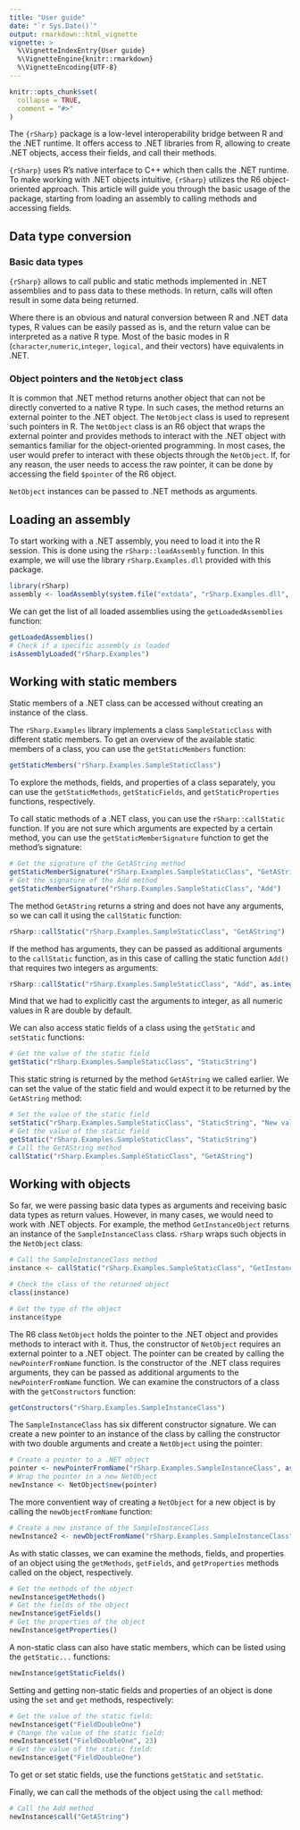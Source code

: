 ```yaml
---
title: "User guide"
date: "`r Sys.Date()`"
output: rmarkdown::html_vignette
vignette: >
  %\VignetteIndexEntry{User guide}
  %\VignetteEngine{knitr::rmarkdown}
  %\VignetteEncoding{UTF-8}
---
```


```r
knitr::opts_chunk$set(
  collapse = TRUE,
  comment = "#>"
)
```

The `{rSharp}` package is a low-level interoperability bridge between R and 
the .NET runtime. It offers access to .NET libraries from R, allowing to create .NET objects, access their fields, and call their methods.

`{rSharp}` uses R's native interface to C++ which then calls the .NET runtime. 
To make working with .NET objects intuitive, `{rSharp}` utilizes the R6 
object-oriented approach. This article will guide you through the basic usage of 
the package, starting from loading an assembly to calling methods and accessing fields.

## Data type conversion

### Basic data types
`{rSharp}` allows to call public and static methods implemented in .NET assemblies and 
to pass data to these methods. In return, calls will often result in some data being returned.

Where there is an obvious and natural conversion between R and .NET data types, 
R values can be easily passed as is, and the return value can be interpreted as a 
native R type. Most of the basic modes in R (`character`,`numeric`,`integer`, `logical`, and their vectors) 
have equivalents in .NET.

### Object pointers and the `NetObject` class

It is common that .NET method returns another object that can not be directly
converted to a native R type. In such cases, the method returns an external 
pointer to the .NET object. The `NetObject` class is used to represent such
pointers in R. The `NetObject` class is an R6 object that wraps the external
pointer and provides methods to interact with the .NET object with semantics 
familiar for the object-oriented programming. In most cases, the user would prefer 
to interact with these objects through the `NetObject`. If, for any reason, 
the user needs to access the raw pointer, it can be done by accessing the field 
`$pointer` of the R6 object.

`NetObject` instances can be passed to .NET methods as arguments.

## Loading an assembly

To start working with a .NET assembly, you need to load it into the R session. This is done using the `rSharp::loadAssembly` function. In this example, we will use the library `rSharp.Examples.dll` 
provided with this package.

```r
library(rSharp)
assembly <- loadAssembly(system.file("extdata", "rSharp.Examples.dll", package = "rSharp"))
```

We can get the list of all loaded assemblies using the `getLoadedAssemblies` function:

```r
getLoadedAssemblies()
# Check if a specific assembly is loaded
isAssemblyLoaded("rSharp.Examples")
```

## Working with static members

Static members of a .NET class can be accessed without creating an instance of the class.

The `rSharp.Examples` library implements a class `SampleStaticClass` with different static members.
To get an overview of the available static members of a class, you can use the `getStaticMembers` function:

```r
getStaticMembers("rSharp.Examples.SampleStaticClass")
```
To explore the methods, fields, and properties of a class separately, you can use the `getStaticMethods`, `getStaticFields`, and `getStaticProperties` functions, respectively.

To call static methods of a .NET class, you can use the `rSharp::callStatic` function.
If you are not sure which arguments are expected by a certain method, you can use the `getStaticMemberSignature` function to get the method's signature:

```r
# Get the signature of the GetAString method
getStaticMemberSignature("rSharp.Examples.SampleStaticClass", "GetAString")
# Get the signature of the Add method
getStaticMemberSignature("rSharp.Examples.SampleStaticClass", "Add")
```
The method `GetAString` returns a string and does not have any arguments, so we can call it using the `callStatic` function:

```r
rSharp::callStatic("rSharp.Examples.SampleStaticClass", "GetAString")
```

If the method has arguments, they can be passed as additional arguments to the `callStatic` function,
as in this case of calling the static function `Add()` that requires two integers as arguments:

```r
rSharp::callStatic("rSharp.Examples.SampleStaticClass", "Add", as.integer(1), as.integer(2))
```
Mind that we had to explicitly cast the arguments to integer, as all numeric values in R are double by default.

We can also access static fields of a class using the `getStatic` and `setStatic` functions:

```r
# Get the value of the static field
getStatic("rSharp.Examples.SampleStaticClass", "StaticString")
```
This static string is returned by the method `GetAString` we called earlier. We can
set the value of the static field and would expect it to be returned by the `GetAString` method:

```r
# Set the value of the static field
setStatic("rSharp.Examples.SampleStaticClass", "StaticString", "New value")
# Get the value of the static field
getStatic("rSharp.Examples.SampleStaticClass", "StaticString")
# Call the GetAString method
callStatic("rSharp.Examples.SampleStaticClass", "GetAString")
```
## Working with objects

So far, we were passing basic data types as arguments and receiving basic data types as return values. However, in many cases, we would need to work with .NET objects. For example,
the method `GetInstanceObject` returns an instance of the `SampleInstanceClass` class. 
`rSharp` wraps such objects in the `NetObject` class:

```r
# Call the SampleInstanceClass method
instance <- callStatic("rSharp.Examples.SampleStaticClass", "GetInstanceObject")

# Check the class of the returned object
class(instance)

# Get the type of the object
instance$type
```
The R6 class `NetObject` holds the pointer to the .NET object and provides methods to interact with it. Thus, the constructor of `NetObject` requires an external pointer to a .NET object. The pointer can be
created by calling the `newPointerFromName` function. Is the constructor of the
.NET class requires arguments, they can be passed as additional arguments to the `newPointerFromName` function.
We can examine the constructors of a class with the `getConstructors` function:

```r
getConstructors("rSharp.Examples.SampleInstanceClass")
```
The `SampleInstanceClass` has six different constructor signature. We can create
a new pointer to an instance of the class by calling the constructor with two double arguments and
create a `NetObject` using the pointer:

```r
# Create a pointer to a .NET object
pointer <- newPointerFromName("rSharp.Examples.SampleInstanceClass", as.double(1), as.double(2))
# Wrap the pointer in a new NetObject
newInstance <- NetObject$new(pointer)
```

The more conventient way of creating a `NetObject` for a new object is by calling 
the `newObjectFromName` function:

```r
# Create a new instance of the SampleInstanceClass
newInstance2 <- newObjectFromName("rSharp.Examples.SampleInstanceClass", as.integer(1))
```
As with static classes, we can examine the methods, fields, and properties of an object using the `getMethods`, `getFields`, and `getProperties` methods called on the object, respectively.

```r
# Get the methods of the object
newInstance$getMethods()
# Get the fields of the object
newInstance$getFields()
# Get the properties of the object
newInstance$getProperties()
```
A non-static class can also have static members, which can be listed using the `getStatic...` functions:

```r
newInstance$getStaticFields()
```

Setting and getting non-static fields and properties of an object 
is done using the `set` and `get` methods, respectively:

```r
# Get the value of the static field:
newInstance$get("FieldDoubleOne")
# Change the value of the static field:
newInstance$set("FieldDoubleOne", 23)
# Get the value of the static field:
newInstance$get("FieldDoubleOne")
```

To get or set static fields, use the functions `getStatic` and `setStatic`.

Finally, we can call the methods of the object using the `call` method:

```r
# Call the Add method
newInstance$call("GetAString")
```
